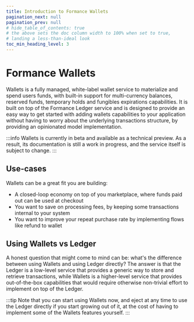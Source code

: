 ```yaml
---
title: Introduction to Formance Wallets
pagination_next: null
pagination_prev: null
# hide_table_of_contents: true
# the above sets the doc column width to 100% when set to true,
# landing a less-than-ideal look
toc_min_heading_level: 3
---
```


# Formance Wallets

Wallets is a fully managed, white-label wallet service to materialize and spend users funds, with built-in support for multi-currency balances, reserved funds, temporary holds and fungibles expirations capabilities. It is built on top of the Formance Ledger service and is designed to provide an easy way to get started with adding wallets capabilities to your application without having to worry about the underlying transactions structure, by providing an opinionated model implementation.

:::info
Wallets is currently in beta and available as a technical preview. As a result, its documentation is still a work in progress, and the service itself is subject to change. 
:::

## Use-cases

Wallets can be a great fit you are building:

* A closed-loop economy on top of you marketplace, where funds paid out can be used at checkout
* You want to save on processing fees, by keeping some transactions internal to your system
* You want to improve your repeat purchase rate by implementing flows like refund to wallet

## Using Wallets vs Ledger

A honest question that might come to mind can be: what's the difference between using Wallets and using Ledger directly? The answer is that the Ledger is a low-level service that provides a generic way to store and retrieve transactions, while Wallets is a higher-level service that provides out-of-the-box capabilities that would require otherwise non-trivial effort to implement on top of the Ledger.

:::tip
Note that you can start using Wallets now, and eject at any time to use the Ledger directly if you start growing out of it, at the cost of having to implement some of the Wallets features yourself.
:::

<GettingHelp />